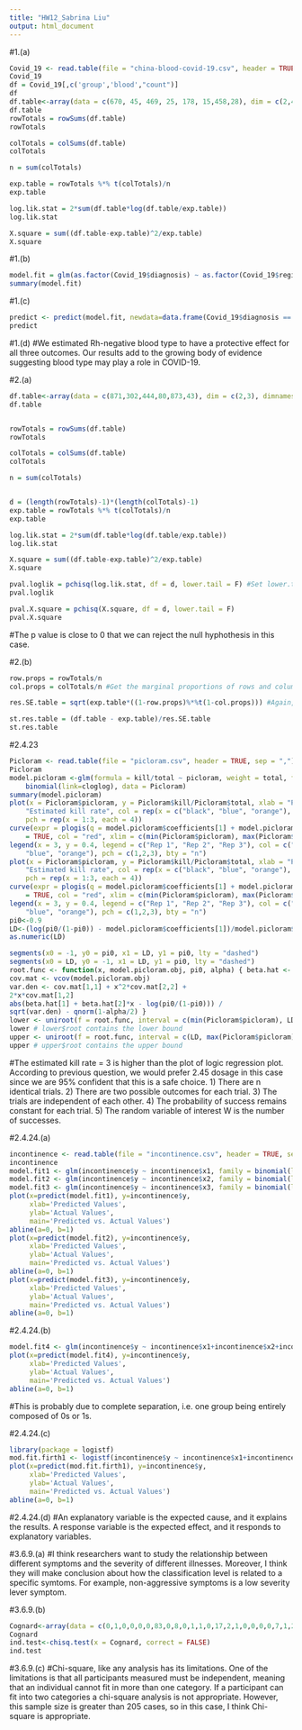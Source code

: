```yaml
---
title: "HW12_Sabrina Liu"
output: html_document
---
```


#1.(a)
```r
Covid_19 <- read.table(file = "china-blood-covid-19.csv", header = TRUE, sep = ",", stringsAsFactors = T)
Covid_19
df = Covid_19[,c('group','blood',"count")]
df
df.table<-array(data = c(670, 45, 469, 25, 178, 15,458,28), dim = c(2,4), dimnames = list(group = c("Jinyintan", "Renmin"), blood = c("A", "B", "AB","O")))
df.table
rowTotals = rowSums(df.table)
rowTotals

colTotals = colSums(df.table)
colTotals

n = sum(colTotals)

exp.table = rowTotals %*% t(colTotals)/n 
exp.table

log.lik.stat = 2*sum(df.table*log(df.table/exp.table))
log.lik.stat

X.square = sum((df.table-exp.table)^2/exp.table)
X.square
```

#1.(b)
```r
model.fit = glm(as.factor(Covid_19$diagnosis) ~ as.factor(Covid_19$region) + as.factor(Covid_19$blood), family = binomial(link = "logit"))
summary(model.fit)
```

#1.(c)
```r
predict <- predict(model.fit, newdata=data.frame(Covid_19$diagnosis == "COVID-19", Covid_19$region == "Wuhon", Covid_19$blood == "A") )
predict
```

#1.(d)
#We estimated Rh-negative blood type to have a protective effect for all three outcomes. Our results add to the growing body of evidence suggesting blood type may play a role in COVID-19.

#2.(a)
```r
df.table<-array(data = c(871,302,444,80,873,43), dim = c(2,3), dimnames = list(Race = c("White", "Black"), Party_Identification = c("Democrat", "Independent", "Republican")))
df.table


rowTotals = rowSums(df.table)
rowTotals

colTotals = colSums(df.table)
colTotals

n = sum(colTotals)


d = (length(rowTotals)-1)*(length(colTotals)-1)
exp.table = rowTotals %*% t(colTotals)/n 
exp.table

log.lik.stat = 2*sum(df.table*log(df.table/exp.table))
log.lik.stat

X.square = sum((df.table-exp.table)^2/exp.table)
X.square

pval.loglik = pchisq(log.lik.stat, df = d, lower.tail = F) #Set lower.tail to FALSE to compute right-tail probs
pval.loglik

pval.X.square = pchisq(X.square, df = d, lower.tail = F)
pval.X.square

```
#The p value is close to 0 that we can reject the null hyphothesis in this case.

#2.(b)
```r
row.props = rowTotals/n
col.props = colTotals/n #Get the marginal proportions of rows and columns

res.SE.table = sqrt(exp.table*((1-row.props)%*%t(1-col.props))) #Again, just used some quick linear algebra to generate the table of estimated standard errors quickly

st.res.table = (df.table - exp.table)/res.SE.table
st.res.table
```

#2.4.23
```r
Picloram <- read.table(file = "picloram.csv", header = TRUE, sep = ",")
Picloram
model.picloram <-glm(formula = kill/total ~ picloram, weight = total, family = 
    binomial(link=cloglog), data = Picloram)
summary(model.picloram)
plot(x = Picloram$picloram, y = Picloram$kill/Picloram$total, xlab = "Picloram", ylab = 
    "Estimated kill rate", col = rep(x = c("black", "blue", "orange"), each = 4), 
    pch = rep(x = 1:3, each = 4))
curve(expr = plogis(q = model.picloram$coefficients[1] + model.picloram$coefficients[2]*x), add 
    = TRUE, col = "red", xlim = c(min(Picloram$picloram), max(Picloram$picloram)))
legend(x = 3, y = 0.4, legend = c("Rep 1", "Rep 2", "Rep 3"), col = c("black", 
    "blue", "orange"), pch = c(1,2,3), bty = "n")
plot(x = Picloram$picloram, y = Picloram$kill/Picloram$total, xlab = "Picloram", ylab = 
    "Estimated kill rate", col = rep(x = c("black", "blue", "orange"), each = 4), 
    pch = rep(x = 1:3, each = 4))
curve(expr = plogis(q = model.picloram$coefficients[1] + model.picloram$coefficients[2]*x), add 
    = TRUE, col = "red", xlim = c(min(Picloram$picloram), max(Picloram$picloram)))
legend(x = 3, y = 0.4, legend = c("Rep 1", "Rep 2", "Rep 3"), col = c("black", 
    "blue", "orange"), pch = c(1,2,3), bty = "n")
pi0<-0.9
LD<-(log(pi0/(1-pi0)) - model.picloram$coefficients[1])/model.picloram$coefficients[2]
as.numeric(LD)

segments(x0 = -1, y0 = pi0, x1 = LD, y1 = pi0, lty = "dashed")
segments(x0 = LD, y0 = -1, x1 = LD, y1 = pi0, lty = "dashed")
root.func <- function(x, model.picloram.obj, pi0, alpha) { beta.hat <- model.picloram.obj$coefficients
cov.mat <- vcov(model.picloram.obj)
var.den <- cov.mat[1,1] + x^2*cov.mat[2,2] +
2*x*cov.mat[1,2]
abs(beta.hat[1] + beta.hat[2]*x - log(pi0/(1-pi0))) /
sqrt(var.den) - qnorm(1-alpha/2) }
lower <- uniroot(f = root.func, interval = c(min(Picloram$picloram), LD), model.picloram.obj = model.picloram, pi0 = 0.9, alpha = 0.05)
lower # lower$root contains the lower bound
upper <- uniroot(f = root.func, interval = c(LD, max(Picloram$picloram)), model.picloram.obj = model.picloram, pi0 = 0.9, alpha = 0.05)
upper # upper$root contains the upper bound
```
#The estimated kill rate = 3 is higher than the plot of logic regression plot. According to previous question, we would prefer 2.45 dosage in this case since we are 95% confident that this is a safe choice. 1) There are n identical trials. 2) There are two possible outcomes for each trial. 3) The trials are independent of each other. 4) The probability of success remains constant for each trial. 5) The random variable of interest W is the number of successes.

#2.4.24.(a)
```r
incontinence <- read.table(file = "incontinence.csv", header = TRUE, sep = ",", stringsAsFactors = T)
incontinence
model.fit1 <- glm(incontinence$y ~ incontinence$x1, family = binomial(link = "logit"))
model.fit2 <- glm(incontinence$y ~ incontinence$x2, family = binomial(link = "logit"))
model.fit3 <- glm(incontinence$y ~ incontinence$x3, family = binomial(link = "logit"))
plot(x=predict(model.fit1), y=incontinence$y,
     xlab='Predicted Values',
     ylab='Actual Values',
     main='Predicted vs. Actual Values')
abline(a=0, b=1)
plot(x=predict(model.fit2), y=incontinence$y,
     xlab='Predicted Values',
     ylab='Actual Values',
     main='Predicted vs. Actual Values')
abline(a=0, b=1)
plot(x=predict(model.fit3), y=incontinence$y,
     xlab='Predicted Values',
     ylab='Actual Values',
     main='Predicted vs. Actual Values')
abline(a=0, b=1)
```

#2.4.24.(b)
```r
model.fit4 <- glm(incontinence$y ~ incontinence$x1+incontinence$x2+incontinence$x3, family = binomial(link = "logit"), maxit=100)
plot(x=predict(model.fit4), y=incontinence$y,
     xlab='Predicted Values',
     ylab='Actual Values',
     main='Predicted vs. Actual Values')
abline(a=0, b=1)
```
#This is probably due to complete separation, i.e. one group being entirely composed of 0s or 1s.

#2.4.24.(c)
```r
library(package = logistf)
mod.fit.firth1 <- logistf(incontinence$y ~ incontinence$x1+incontinence$x2+incontinence$x3, family = binomial(link = "logit"), maxit=100)
plot(x=predict(mod.fit.firth1), y=incontinence$y,
     xlab='Predicted Values',
     ylab='Actual Values',
     main='Predicted vs. Actual Values')
abline(a=0, b=1)
```

#2.4.24.(d)
#An explanatory variable is the expected cause, and it explains the results. A response variable is the expected effect, and it responds to explanatory variables.

#3.6.9.(a)
#I think researchers want to study the relationship between different symptoms and the severity of different illnesses. Moreover, I think they will make conclusion about how the classification level is related to a specific symtoms. For example, non-aggressive symptoms is a low severity lever symptom. 

#3.6.9.(b)
```r
Cognard<-array(data = c(0,1,0,0,0,0,83,0,8,0,1,1,0,17,2,1,0,0,0,0,7,1,2,6,2,1,0,6,10,0,8,1,0,0,6,19,4,2,3,0,0,1,5,1,0,0,0,6,0), dim = c(7,7), dimnames = list(symptoms = c("Hemorrhage", "Intracranial hypertension","Focal neurologic deficit", "Seizures", "Cardiac deficiency", "Myelopathy", "Non-aggressive symptoms"), Classification = c("1", "2a", "2b","2a and 2b", "3", "4", "5")))
Cognard
ind.test<-chisq.test(x = Cognard, correct = FALSE)
ind.test
```

#3.6.9.(c)
#Chi-square, like any analysis has its limitations. One of the limitations is that all participants measured must be independent, meaning that an individual cannot fit in more than one category. If a participant can fit into two categories a chi-square analysis is not appropriate. However, this sample size is greater than 205 cases, so in this case, I think Chi-square is appropriate. 
